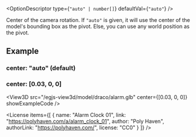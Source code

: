 
<OptionDescriptor type={`"auto" | number[]`} defaultVal={`"auto"`} />

Center of the camera rotation.
If `"auto"` is given, it will use the center of the model's bounding box as the pivot.
Else, you can use any world position as the pivot.

## Example
### center: "auto" (default)
<View3D
  src="/egjs-view3d/model/draco/alarm.glb"
  center="auto"
  showExampleCode />

### center: [0.03, 0, 0]
<View3D
  src="/egjs-view3d/model/draco/alarm.glb"
  center={[0.03, 0, 0]}
  showExampleCode />

<License items={[
  {
    name: "Alarm Clock 01",
    link: "https://polyhaven.com/a/alarm_clock_01",
    author: "Poly Haven",
    authorLink: "https://polyhaven.com/",
    license: "CC0"
  }
]} />
